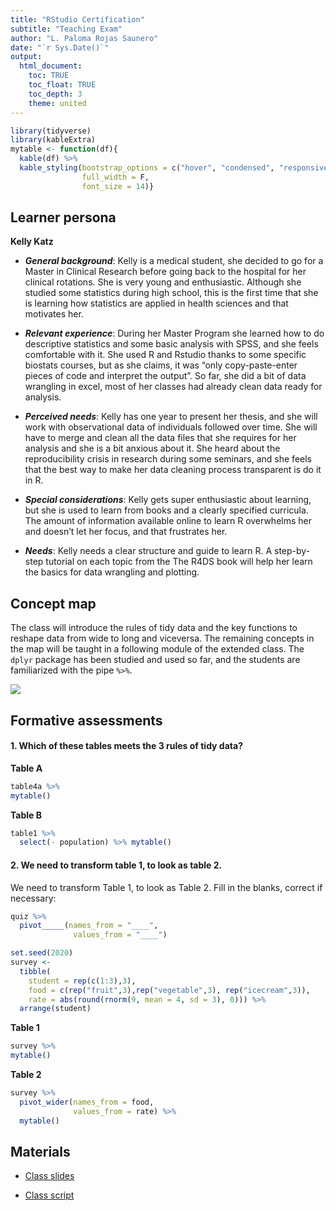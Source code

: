 ```yaml
---
title: "RStudio Certification"
subtitle: "Teaching Exam"
author: "L. Paloma Rojas Saunero"
date: "`r Sys.Date()`"
output: 
  html_document:
    toc: TRUE
    toc_float: TRUE
    toc_depth: 3
    theme: united
---
```

```r
library(tidyverse)
library(kableExtra)
mytable <- function(df){
  kable(df) %>%
  kable_styling(bootstrap_options = c("hover", "condensed", "responsive"),
                full_width = F,
                font_size = 14)}
```

## Learner persona

**Kelly Katz**

- **_General background_**: Kelly is a medical student, she decided to go for a Master in Clinical Research before going back to the hospital for her clinical rotations. She is very young and enthusiastic. Although she studied some statistics during high school, this is the first time that she is learning how statistics are applied in health sciences and that motivates her. 

- **_Relevant experience_**: During her Master Program she learned how to do descriptive statistics and some basic analysis with SPSS, and she feels comfortable with it. She used R and Rstudio thanks to some specific biostats courses, but as she claims, it was "only copy-paste-enter pieces of code and interpret the output". So far, she did a bit of data wrangling in excel, most of her classes had already clean data ready for analysis. 

- **_Perceived needs_**: Kelly has one year to present her thesis, and she will work with observational data of individuals followed over time. She will have to merge and clean all the data files that she requires for her analysis and she is a bit anxious about it. She heard about the reproducibility crisis in research during some seminars, and she feels that the best way to make her data cleaning process transparent is do it in R.

- **_Special considerations_**: Kelly gets super enthusiastic about learning, but she is used to learn from books and a clearly specified curricula. The amount of information available online to learn R overwhelms her and doesn't let her focus, and that frustrates her. 

- **_Needs_**: Kelly needs a clear structure and guide to learn R. A step-by-step tutorial on each topic from the The R4DS book will help her learn the basics for data wrangling and plotting.

## Concept map

The class will introduce the rules of tidy data and the key functions to reshape data from wide to long and viceversa. The remaining concepts in the map will be taught in a following module of the extended class. The `dplyr` package has been studied and used so far, and the students are familiarized with the pipe `%>%`.

![](figs/map.png)

## Formative assessments

#### 1. Which of these tables meets the 3 rules of tidy data?

<div class = "row">
<div class = "col-md-6">

**Table A**

```r
table4a %>% 
mytable()
```
</div>

<div class = "col-md-6">

**Table B**

```r
table1 %>% 
  select(- population) %>% mytable() 
```

</div>
</div>

#### 2. We need to transform table 1, to look as table 2.

We need to transform Table 1, to look as Table 2. Fill in the blanks, correct if necessary:
```r
quiz %>% 
  pivot_____(names_from = "____",
              values_from = "____")
```

```r
set.seed(2020)
survey <-
  tibble(
    student = rep(c(1:3),3),
    food = c(rep("fruit",3),rep("vegetable",3), rep("icecream",3)),
    rate = abs(round(rnorm(9, mean = 4, sd = 3), 0))) %>% 
  arrange(student)
```


<div class = "row">
<div class = "col-md-6">

**Table 1**
```r
survey %>% 
mytable()
```
</div>

<div class = "col-md-6">

**Table 2**

```r
survey %>%
  pivot_wider(names_from = food,
              values_from = rate) %>% 
  mytable()
```

</div>
</div>


## Materials

- [Class slides](https://palolili23.github.io/texam/index.html)

- [Class script](https://palolili23.github.io/texam/tidyr.html)
